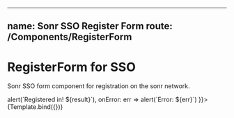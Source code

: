 
<!-- RegisterForm.stories.mdx -->

---
name: Sonr SSO Register Form
route: /Components/**RegisterForm**
---

<Meta
    title="RegisterForm for SSO"
    component={RegisterForm}
/>


# RegisterForm for SSO
Sonr SSO form component for registration on the sonr network.

<ArgsTable of={RegisterForm} />


<Canvas>
    <Story name="Form"
      argTypes={{
        onRegister: {
          control: false
        },
        onError: {
          control: false
        }
      }}
      args={{
        domain: 'domain.snr',
        onRegister: result => alert(`Registered in! ${result}`),
        onError: err => alert(`Error: ${err}`)
    }}>
        {Template.bind({})}
    </Story>
</Canvas>
